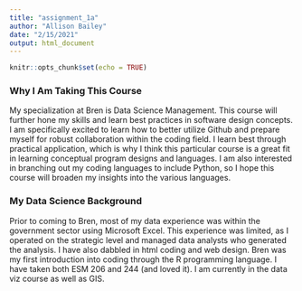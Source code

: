 ```yaml
---
title: "assignment_1a"
author: "Allison Bailey"
date: "2/15/2021"
output: html_document
---
```


```r
knitr::opts_chunk$set(echo = TRUE)
```

### Why I Am Taking This Course
My specialization at Bren is Data Science Management. This course will further hone my skills and learn best practices in software design concepts.  I am specifically excited to learn how to better utilize Github and prepare myself for robust collaboration within the coding field. I learn best through practical application, which is why I think this particular course is a great fit in learning conceptual program designs and languages. I am also interested in branching out my coding languages to include Python, so I hope this course will broaden my insights into the various languages. 

### My Data Science Background
Prior to coming to Bren, most of my data experience was within the government sector using Microsoft Excel. This experience was limited, as I operated on the strategic level and managed data analysts who generated the analysis. I have also dabbled in html coding and web design. Bren was my first introduction into coding through the R programming language. I have taken both ESM 206 and 244 (and loved it).  I am currently in the data viz course as well as GIS. 